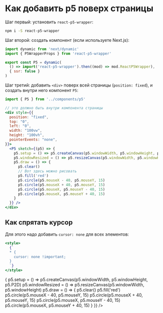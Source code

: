 
# Как добавить p5 поверх страницы

Шаг первый: установить `react-p5-wrapper`:

```bash
npm i -S react-p5-wrapper
```

Шаг второй: создать компонент (если используете Next.js):

```jsx components/p5.js
import dynamic from 'next/dynamic'
import { P5WrapperProps } from 'react-p5-wrapper'

export const P5 = dynamic(
  () => import('react-p5-wrapper').then((mod) => mod.ReactP5Wrapper),
  { ssr: false }
)
```

Шаг третий: добавить `<div>` поверх всей страницы (`position: fixed`), и создать внутри него компонент `P5`:

```jsx
import { P5 } from '../components/p5'

// это должно быть внутри компонента страницы
<div style={{
  position: "fixed", 
  top: "0", 
  left: "0", 
  width: "100vw",
  height: "100vh", 
  pointerEvents: "none",
}}>
  <P5 sketch={(p5) => {
    p5.setup = () => p5.createCanvas(p5.windowWidth, p5.windowHeight, p5.P2D)
    p5.windowResized = () => p5.resizeCanvas(p5.windowWidth, p5.windowHeight)
    p5.draw = () => {
      p5.clear()
      // Вот здесь можно рисовать
      p5.fill('red')
      p5.circle(p5.mouseX - 40, p5.mouseY, 15)
      p5.circle(p5.mouseX + 40, p5.mouseY, 15)
      p5.circle(p5.mouseX, p5.mouseY - 40, 15)
      p5.circle(p5.mouseX, p5.mouseY + 40, 15)
    }
  }} />
</div>
```

## Как спрятать курсор

Для этого надо добавить `cursor: none` для всех элементов:

```jsx
<style>
  {`
  * {
    cursor: none !important;
  }
  `}
</style>
```

<div style={{
  position: "fixed", 
  top: "0", 
  left: "0", 
  width: "100vw",
  height: "100vh", 
  pointerEvents: "none"
}}>
  <P5 sketch={(p5) => {
    p5.setup = () => p5.createCanvas(p5.windowWidth, p5.windowHeight, p5.P2D)
    p5.windowResized = () => p5.resizeCanvas(p5.windowWidth, p5.windowHeight)
    p5.draw = () => {
      p5.clear()
      p5.fill('red')
      p5.circle(p5.mouseX - 40, p5.mouseY, 15)
      p5.circle(p5.mouseX + 40, p5.mouseY, 15)
      p5.circle(p5.mouseX, p5.mouseY - 40, 15)
      p5.circle(p5.mouseX, p5.mouseY + 40, 15)
    }
  }} />
</div>
